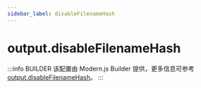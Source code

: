 ```yaml
---
sidebar_label: disableFilenameHash
---
```


# output.disableFilenameHash

:::info BUILDER
该配置由 Modern.js Builder 提供，更多信息可参考 [output.disableFilenameHash](https://modernjs.dev/builder/api/config-output.html#output-disablefilenamehash)。
:::


<Main />
